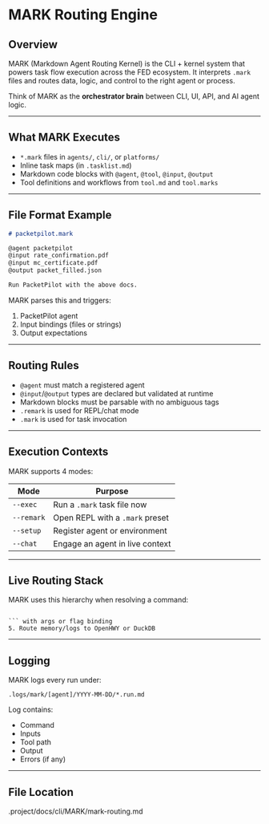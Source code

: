 # MARK Routing Engine

## Overview

MARK (Markdown Agent Routing Kernel) is the CLI + kernel system that powers task flow execution across the FED ecosystem. It interprets `.mark` files and routes data, logic, and control to the right agent or process.

Think of MARK as the **orchestrator brain** between CLI, UI, API, and AI agent logic.

---

## What MARK Executes

- `*.mark` files in `agents/`, `cli/`, or `platforms/`
- Inline task maps (in `.tasklist.md`)
- Markdown code blocks with `@agent`, `@tool`, `@input`, `@output`
- Tool definitions and workflows from `tool.md` and `tool.marks`

---

## File Format Example

```markdown
# packetpilot.mark

@agent packetpilot
@input rate_confirmation.pdf
@input mc_certificate.pdf
@output packet_filled.json

Run PacketPilot with the above docs.
````

MARK parses this and triggers:

1. PacketPilot agent
2. Input bindings (files or strings)
3. Output expectations

---

## Routing Rules

* `@agent` must match a registered agent
* `@input`/`@output` types are declared but validated at runtime
* Markdown blocks must be parsable with no ambiguous tags
* `.remark` is used for REPL/chat mode
* `.mark` is used for task invocation

---

## Execution Contexts

MARK supports 4 modes:

| Mode       | Purpose                         |
| ---------- | ------------------------------- |
| `--exec`   | Run a `.mark` task file now     |
| `--remark` | Open REPL with a `.mark` preset |
| `--setup`  | Register agent or environment   |
| `--chat`   | Engage an agent in live context |

---

## Live Routing Stack

MARK uses this hierarchy when resolving a command:

```plaintext

``` with args or flag binding
5. Route memory/logs to OpenHWY or DuckDB
```

---

## Logging

MARK logs every run under:

```
.logs/mark/[agent]/YYYY-MM-DD/*.run.md
```

Log contains:

* Command
* Inputs
* Tool path
* Output
* Errors (if any)

---

## File Location
.project/docs/cli/MARK/mark-routing.md